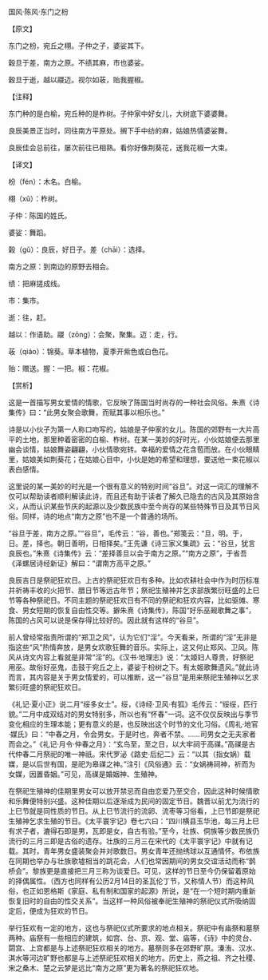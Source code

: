 

国风·陈风·东门之枌

【原文】

东门之枌，宛丘之栩。子仲之子，婆娑其下。

穀旦于差，南方之原。不绩其麻，市也婆娑。

穀旦于逝，越以鬷迈。视尔如荍，贻我握椒。

【注释】

东门种的是白榆，宛丘种的是柞树。子仲家中好女儿，大树底下婆婆舞。

良辰美景正当时，同往南方平原处。搁下手中纺的麻，姑娘热情婆娑舞。

良辰佳会总前往，屡次前往已相熟。看你好像荆葵花，送我花椒一大束。

【译文】

枌（fén）：木名。白榆。

栩（xǔ）：柞树。

子仲：陈国的姓氏。

婆娑：舞蹈。

榖（ɡǔ）：良辰，好日子。差（chāi）：选择。

南方之原：到南边的原野去相会。

绩：把麻搓成线。

市：集市。

逝：往，赶。

越以：作语助。鬷（zōnɡ）：会聚，聚集。迈：走，行。

荍（qiáo）：锦葵。草本植物，夏季开紫色或白色花。

贻：赠送。握：一把。椒：花椒。

【赏析】

这是一首描写男女爱情的情歌，它反映了陈国当时尚存的一种社会风俗。朱熹《诗集传》曰：“此男女聚会歌舞，而赋其事以相乐也。”

诗是以小伙子为第一人称口吻写的，姑娘是子仲家的女儿。陈国的郊野有一大片高平的土地，那里种着密密的白榆、柞树。在某一美妙的好时光，小伙姑娘便去那里幽会谈情，姑娘舞姿翩翩，小伙情歌宛转。幸福的爱情之花含苞而放。在小伙眼睛里，姑娘美如荆葵花；在姑娘心目中，小伙是她的希望和理想，要送他一束花椒以表白感情。

这里说的某一美妙的时光是一个很有意义的特别时间“谷旦”。对这一词汇的理解不仅可以帮助读者顺利解读此诗，而且还有助于读者了解久已隐去的古风及其原始含义，从而认识某些节庆的起源以及少数民族中至今尚存的某些特殊节日及其节日风俗。同样，诗的地点“南方之原”也不是一个普通的场所。

“谷旦于差，南方之原。”“谷旦”，毛传云：“谷，善也。”郑笺云：“旦，明。于，日。差，择也。朝日善明，日相择矣。”王先谦《诗三家义集疏》云：“谷旦，犹言良辰也。”朱熹《诗集传》云：“差择善旦以会于南方之原。”“南方之原”，于省吾《泽螺居诗经新证》解曰：“谓南方高平之原。”

良辰吉日是祭祀狂欢日。上古的祭祀狂欢日有多种。比如农耕社会中作为时历标准并祈祷丰收的火把节、腊日节等远古年节；祭祀生殖神并乞求部族繁衍旺盛的上巳节等各种祭祀日。不同主题的祭祀狂欢日有不同的祭祀和狂欢内容，比如驱傩、寒食、男女短期的恢复自由性交等。擗朱熹《诗集传》，陈国“好乐巫觋歌舞之事”，陈国的占风可以说是保存得比较好的。因此就有这样的“谷旦”。

前人曾经常指责所谓的“郑卫之风”，认为它们“淫”。今天看来，所谓的“淫”无非是指这些“风”热情奔放，是男女欢歌狂舞的音乐。实际上，这又何止郑风、卫风。陈风从诗文内容上看就是非常“淫”的。《汉书·地理志》说：“太姬妇人尊贵，好祭祀用巫。故俗好巫鬼，击鼓于宛丘之上，婆娑于枌树之下。有太姬歌舞遗风。”就此诗而言，其内容是关于男女情爱的，可以推断，这一“谷旦”是用来祭祀生殖神以乞求繁衍旺盛的祭祀狂欢日。

《礼记·夏小正》说二月“绥多女士”。绥，《诗经·卫风·有狐》毛传云：“绥绥，匹行貌。”二月中成双结对的男女特别多，所以也有“怀春”一词。这不仅仅反映出与季节变化相应的生理本能；更有意义的是，也反映出这个时节的文化习俗。《周礼·地官·媒氏》曰：“中春之月，令会男女。于是时也，奔者不禁。……司男女之无夫家者而会之。”《礼记·月令·仲春之月》：“玄鸟至，至之日，以大牢祠于高禖。”高禖是古代仲春二月祭祀的唯一神祇。宋代罗泌《路史·后纪二》云：“以其（指女娲）载媒，是以后世有国，是祀为皋禖之神。”注引《风俗通》云：“女娲祷祠神，祈而为女媒，因置昏姻。”可见，高禖是婚姻神、生殖神。

在祭祀生殖神的佳期里男女可以放开禁忌而自由恋爱乃至交合，因此这种时候情歌和乐舞便特别兴盛。这种佳期以后逐渐成为民间的固定节日。魏晋以前尤为流行的上巳节就是同性质的节日。从上巳节流行的流卵、流枣等习俗看，上巳节即是祭祀生殖神乞求生殖的节日。《太平寰宇记》卷七六曰：“四川横县玉华池，每三月上巳有求子者，漉得石即是男，瓦即是女，自古有验。”至今，壮族、侗族等少数民族仍流行的三月三即是古俗的遗存。壮族的三月三在宋代的《太平寰宇记》中就有记载。其时，青年男女盛装聚会并对歌数日。男女青年还抛绣球以互通情怀。布依族在同期也举办与壮族歌墟相当的跳花会，人们也常因期间的男女交谊活动而称“鹊桥会”。黎族更是直接把三月三称为谈爱日。可见，这样的节日至今仍保留着原始的择偶属性。（西方也同样有公历2月14日的圣瓦伦丁节，又称情人节）而这种风俗，也正如恩格斯《家庭、私有制和国家的起源》所说，是“在一个短时期内重新恢复旧时的自由的性交关系”。当这样一种风俗被奉祀生殖神的祭祀仪式所吸纳固定后，便成为狂欢的节日。

举行狂欢有一定的地方，这也与祭祀仪式所要求的地点相关。祭祀中有庙祭和墓祭两种。庙祭有一些相应的建筑，如宫、台、京、观、堂、庙等，《诗》中的灵台、閟宫、上宫都是与上述祭祀狂欢相关的地方。墓祭则多在郊野旷原。溱洧、汉水、淇水等河边旷野也都是与上述祭祀狂欢相关的地方。历史上，燕之祖、齐之社稷、宋之桑木、楚之云梦是远比“南方之原”更为著名的祭祀狂欢地。

